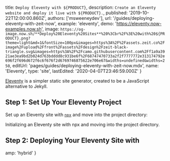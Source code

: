 

  title: `Deploy Eleventy with ${PRODUCT}`,
  description: `Create an Eleventy website and deploy it live with ${PRODUCT}.`,
  published: '2019-10-22T12:00:00.860Z',
  authors: ['msweeneydev'],
  url: '/guides/deploying-eleventy-with-zeit-now',
  example: 'eleventy',
  demo: 'https://eleventy.now-examples.now.sh',
  image: `https://og-image.now.sh/**Deploy%20Eleventy%20Sites**%20%3Cbr%2F%3E%20with%20${PRODUCT}.png?theme=light&md=1&fontSize=100px&images=https%3A%2F%2Fassets.zeit.co%2Fimage%2Fupload%2Ffront%2Fassets%2Fdesign%2Fzeit-black-triangle.svg&images=https%3A%2F%2Fcamo.githubusercontent.com%2Ff1a9a3921ae3ea9bd2b024d763bdddd8c931be6f%2F68747470733a2f2f7777772e313174792e696f2f696d672f6c6f676f2d6769746875622e706e67&widths=undefined&widths=250`,
  editUrl: 'pages/guides/deploying-eleventy-with-zeit-now.mdx',
  name: 'Eleventy',
  type: 'site',
  lastEdited: '2020-04-07T23:46:59.000Z'
}

[Eleventy](https://www.11ty.io/) is a simpler static site generator, created to be a JavaScript alternative to Jekyll.

## Step 1: Set Up Your Eleventy Project

Set up an Eleventy site with [`npx`](https://www.npmjs.com/package/npx) and move into the project directory:

<Snippet dark text="npx degit 11ty/eleventy-base-blog my-11ty-project && cd my-11ty-project" />
<Caption>Initializing an Eleventy site with <Link href="https://www.npmjs.com/package/npx">npx</Link> and moving into the project directory.</Caption>

## Step 2: Deploying Your Eleventy Site with <ProductName />

<DeploySection meta={meta} />


  amp: 'hybrid'
}
